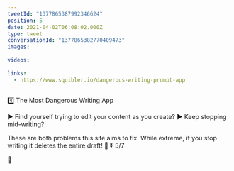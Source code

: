 ```yaml
---
tweetId: "1377865387992346624"
position: 5
date: 2021-04-02T06:08:02.000Z
type: tweet
conversationId: "1377865382770409473"
images:
  
videos:
  
links:
  - https://www.squibler.io/dangerous-writing-prompt-app
---
```

4️⃣ The Most Dangerous Writing App

▶️ Find yourself trying to edit your content as you create? 
▶️ Keep stopping mid-writing? 

These are both problems this site aims to fix. While extreme, if you stop writing it deletes the entire draft! 🤯 ⏬ 5/7

🔗 

